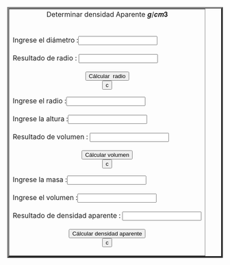 <html>

 <center><table border="4" ></center>
 <tr>
  <td>
   <body>
     <center>Determinar densidad Aparente 𝒈/𝒄𝒎𝟑</CENTER><br><br>
   </body>

  <body>
    <form name="MyForm">
      Ingrese el  diámetro :<input type="text" name="numero1" size="20"><br><br>
       Resultado  de radio :        <input type="text" name="resultado" size="20"><br><br>
     <center><input type="button" value="Cálcular  radio" onclick="radio()"></center>
       <center><input type="reset" value="c"></center>
       </form>
       <form name="MyForma">
      Ingrese el radio :<input type="text" name="numero2" size="20"><br><br>
       Ingrese la altura :<input type="text" name="numero3" size="20"><br><br>
       Resultado  de volumen :        <input type="text" name="resultado" size="20"><br><br>
     <center><input type="button" value="Cálcular volumen" onclick="volumen()"></center>
         <center><input type="reset" value="c"></center>
       </form>
       <form name="MyFormas">
      Ingrese la masa :<input type="text" name="numero4" size="20"><br><br>
       Ingrese el volumen :<input type="text" name="numero5" size="20"><br><br>
       Resultado  de densidad aparente :        <input type="text" name="resultado" size="20"><br><br>
     <center><input type="button" value="Cálcular densidad aparente" onclick="densidad()"></center>
         <center><input type="reset" value="c"></center>
       </form>
    <script>
     function radio() {
     var n1 = parseFloat(document.MyForm.numero1.value);
     document.MyForm.resultado.value=(n1/2);
     }
    </script>
    <script>
     function volumen() {
     var n2 = parseFloat(document.MyForma.numero2.value);
     var n3 = parseFloat(document.MyForma.numero3.value);
     document.MyForma.resultado.value=(3.1416*((n2)**2)*n3);
     }
    </script>
    <script>
     function densidad() {
     var n4 = parseFloat(document.MyFormas.numero4.value);
     var n5 = parseFloat(document.MyFormas.numero5.value);
     document.MyFormas.resultado.value=(n4/n5);
     }
    </script>
  </body>
 </td>
 </tr>
</table>

</html>